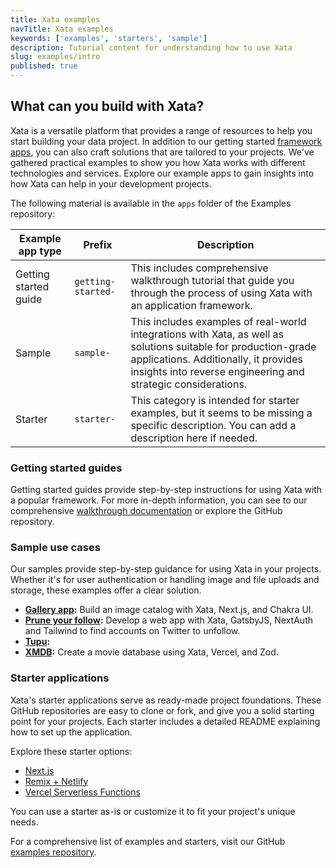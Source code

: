 ```yaml
---
title: Xata examples
navTitle: Xata examples
keywords: ['examples', 'starters', 'sample']
description: Tutorial content for understanding how to use Xata
slug: examples/intro
published: true
---
```


## What can you build with Xata?

Xata is a versatile platform that provides a range of resources to help you start building your data project. In addition to our getting started [framework apps](/docs/getting-started/intro), you can also craft solutions that are tailored to your projects. We've gathered practical examples to show you how Xata works with different technologies and services. Explore our example apps to gain insights into how Xata can help in your development projects.

The following material is available in the `apps` folder of the Examples repository:

| Example app type      | Prefix             | Description                                                                                                                                                                                                             |
| --------------------- | ------------------ | ----------------------------------------------------------------------------------------------------------------------------------------------------------------------------------------------------------------------- |
| Getting started guide | `getting-started-` | This includes comprehensive walkthrough tutorial that guide you through the process of using Xata with an application framework.                                                                                        |
| Sample                | `sample-`          | This includes examples of real-world integrations with Xata, as well as solutions suitable for production-grade applications. Additionally, it provides insights into reverse engineering and strategic considerations. |
| Starter               | `starter-`         | This category is intended for starter examples, but it seems to be missing a specific description. You can add a description here if needed.                                                                            |

### Getting started guides

Getting started guides provide step-by-step instructions for using Xata with a popular framework. For more in-depth information, you can see to our comprehensive [walkthrough documentation]() or explore the GitHub repository.

### Sample use cases

Our samples provide step-by-step guidance for using Xata in your projects. Whether it's for user authentication or handling image and file uploads and storage, these examples offer a clear solution.

- **[Gallery app](/docs/examples/gallery-app):** Build an image catalog with Xata, Next.js, and Chakra UI.
- **[Prune your follow](/docs/examples/prune-your-follows):** Develop a web app with Xata, GatsbyJS, NextAuth and Tailwind to find accounts on Twitter to unfollow.
- **[Tupu](/docs/examples/tupu):**
- **[XMDB](/docs/examples/xmdb):** Create a movie database using Xata, Vercel, and Zod.

### Starter applications

Xata's starter applications serve as ready-made project foundations. These GitHub repositories are easy to clone or fork, and give you a solid starting point for your projects. Each starter includes a detailed README explaining how to set up the application.

Explore these starter options:

- [Next.js](https://github.com/vercel/next.js/tree/canary/examples/with-xata)
- [Remix + Netlify](https://github.com/xataio/examples/tree/main/apps/starter-remix-netlify)
- [Vercel Serverless Functions](https://github.com/xataio/examples/tree/main/apps/starter-vercel-serverless-functions)

You can use a starter as-is or customize it to fit your project's unique needs.

For a comprehensive list of examples and starters, visit our GitHub [examples repository](https://github.com/xataio/examples/tree/main/apps).
